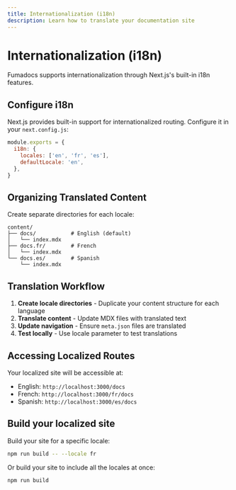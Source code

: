 ```yaml
---
title: Internationalization (i18n)
description: Learn how to translate your documentation site
---
```


# Internationalization (i18n)

Fumadocs supports internationalization through Next.js's built-in i18n features.

## Configure i18n

Next.js provides built-in support for internationalized routing. Configure it in your `next.config.js`:

```js title="next.config.js"
module.exports = {
  i18n: {
    locales: ['en', 'fr', 'es'],
    defaultLocale: 'en',
  },
}
```

## Organizing Translated Content

Create separate directories for each locale:

```
content/
├── docs/           # English (default)
│   └── index.mdx
├── docs.fr/        # French
│   └── index.mdx
└── docs.es/        # Spanish
    └── index.mdx
```

## Translation Workflow

1. **Create locale directories** - Duplicate your content structure for each language
2. **Translate content** - Update MDX files with translated text
3. **Update navigation** - Ensure `meta.json` files are translated
4. **Test locally** - Use locale parameter to test translations

## Accessing Localized Routes

Your localized site will be accessible at:
- English: `http://localhost:3000/docs`
- French: `http://localhost:3000/fr/docs`
- Spanish: `http://localhost:3000/es/docs`

## Build your localized site

Build your site for a specific locale:

```bash
npm run build -- --locale fr
```

Or build your site to include all the locales at once:

```bash
npm run build
```
